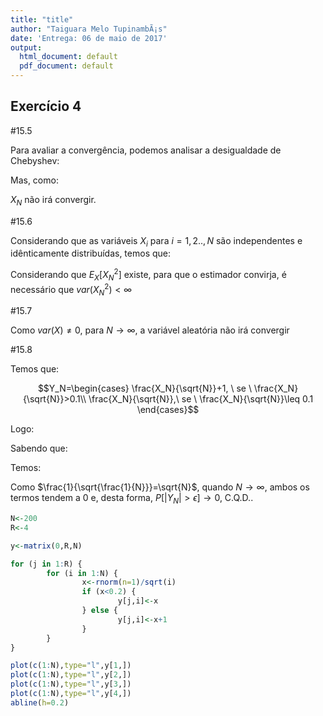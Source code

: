 ```yaml
---
title: "title"
author: "Taiguara Melo TupinambÃ¡s"
date: 'Entrega: 06 de maio de 2017'
output:
  html_document: default
  pdf_document: default
---
```


## Exercício 4

#15.5

\begin{gather} 
        X_N=X_{N-1}+U_N\\
        X_N=U_1+U_2+...+U_N\\
        X_N=\sum_{i=1}^{N}U_i\\
\end{gather}

Para avaliar a convergência, podemos analisar a desigualdade de Chebyshev:

\begin{gather} 
        P[|\bar{X}_N-E_X[X]|>\epsilon]\leq \frac{var(\bar{X}_N)}{\epsilon^2}
\end{gather}

Mas, como:

\begin{gather} 
        var(\bar{X}_N)=\sum_{i=1}^{N}var(U_i)=\sum_{i=1}^{N}\frac{(1+1)^2}{12}=\sum_{i=1}^{N}\frac{1}{3}\\
        \\
        \lim_{N \rightarrow \infty}var(\bar{X}_N) \rightarrow \infty
\end{gather}

$X_N$ não irá convergir.
        
#15.6

Considerando que as variáveis $X_i$ para $i=1,2..,N$ são independentes e idênticamente distribuídas, temos que:

\begin{gather} 
        X_N=\frac{1}{N}\sum_{i=1}^NX_i^2\\
        E_X[X_N^2]=\frac{1}{N}\sum_{i=1}^NE_X[X^2]=E_X[X^2]\\
        \\
        var(X_N^2)=E_X[X^4]-E_X^2[X^2]
\end{gather}

Considerando que $E_X[X_N^2]$ existe, para que o estimador convirja, é necessário que $var(X_N^2)<\infty$


#15.7

\begin{gather} 
        X_N=\frac{1}{\sqrt{N}}\sum_{i=1}^NX_i\\
        \\
        var(X_N)=var(\frac{1}{\sqrt{N}}\sum_{i=1}^NX_i)=\frac{1}{N}var(\sum_{i=1}^NX_i)=var(X)
\end{gather}

Como $var(X)\neq 0$, para $N\rightarrow \infty$, a variável aleatória não irá convergir


#15.8

Temos que:

$$Y_N=\begin{cases} 
        \frac{X_N}{\sqrt{N}}+1, \ se \ \frac{X_N}{\sqrt{N}}>0.1\\
        \frac{X_N}{\sqrt{N}},\ se \ \frac{X_N}{\sqrt{N}}\leq 0.1
\end{cases}$$

Logo:

\begin{gather} 
        P[|Y_N|>\epsilon]=P[|{\frac{X_N}{\sqrt{N}}+1}|>\epsilon]P[\frac{X_N}{\sqrt{N}}>0.1]+P[|\frac{X_N}{\sqrt{N}}|>\epsilon]P[\frac{X_N}{\sqrt{N}}\leq 0.1]\\
        P[|Y_N|>\epsilon]=(1-P[-\epsilon <{\frac{X_N}{\sqrt{N}}+1}<\epsilon])P[\frac{X_N}{\sqrt{N}}>0.1]+(1+P[-\epsilon<\frac{X_N}{\sqrt{N}}<\epsilon])P[\frac{X_N}{\sqrt{N}}\leq 0.1]\\
\end{gather}

Sabendo que:

\begin{gather} 
        \frac{X_N}{\sqrt{N}} \sim N(0,\frac{1}{\sqrt{N}})\\
        \frac{X_N}{\sqrt{N}}+1 \sim N(1,\frac{1}{\sqrt{N}})
\end{gather}


Temos:

\begin{gather} 
        P[|Y_N|>\epsilon]=(1-[Q(\frac{-\epsilon-1}{\sqrt{\frac{1}{N}}})-Q(\frac{\epsilon-1}{\sqrt{\frac{1}{N}}})])Q(\frac{0.1}{\sqrt{\frac{1}{N}}})+
                          (1-[Q(\frac{-\epsilon}{\sqrt{\frac{1}{N}}})-Q(\frac{\epsilon}{\sqrt{\frac{1}{N}}})])(1-Q(\frac{0.1}{\sqrt{\frac{1}{N}}}))
\end{gather}


Como $\frac{1}{\sqrt{\frac{1}{N}}}=\sqrt{N}$, quando $N\rightarrow \infty$, ambos os termos tendem a $0$ e, desta forma, $P[|Y_N|>\epsilon] \rightarrow 0$, C.Q.D..


```r

N<-200
R<-4

y<-matrix(0,R,N)

for (j in 1:R) {
        for (i in 1:N) {
                x<-rnorm(n=1)/sqrt(i)
                if (x<0.2) {
                        y[j,i]<-x
                } else {
                        y[j,i]<-x+1
                }
        }
}

plot(c(1:N),type="l",y[1,])
plot(c(1:N),type="l",y[2,])
plot(c(1:N),type="l",y[3,])
plot(c(1:N),type="l",y[4,])
abline(h=0.2)

``` 



